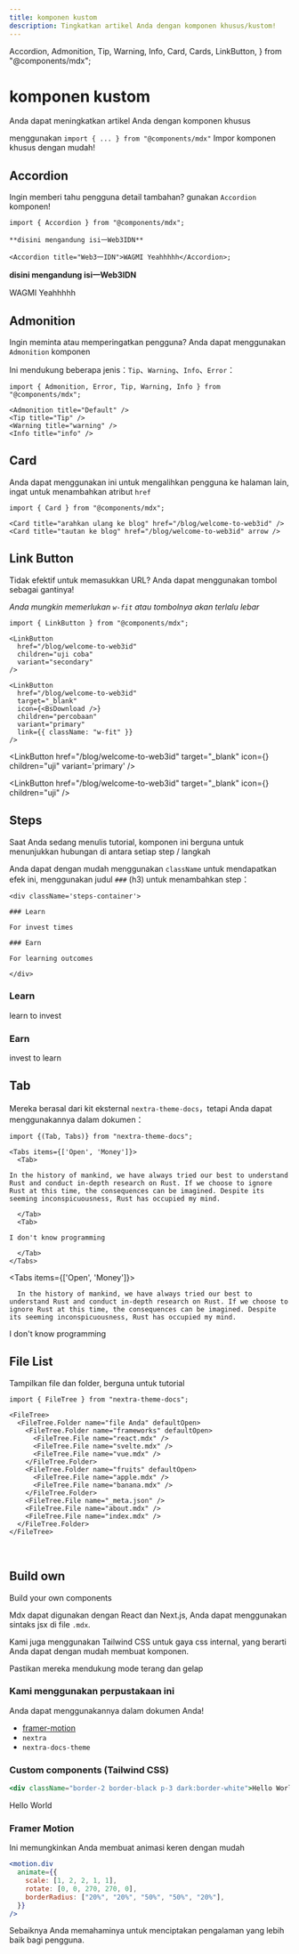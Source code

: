 ```yaml
---
title: komponen kustom
description: Tingkatkan artikel Anda dengan komponen khusus/kustom!
---
```


  Accordion,
  Admonition,
  Tip,
  Warning,
  Info,
  Card,
  Cards,
  LinkButton,
} from "@components/mdx";

# komponen kustom

Anda dapat meningkatkan artikel Anda dengan komponen khusus

menggunakan `import { ... } from "@components/mdx"` Impor komponen khusus dengan mudah!

## Accordion

Ingin memberi tahu pengguna detail tambahan? gunakan `Accordion` komponen!

```mdx
import { Accordion } from "@components/mdx";

**disini mengandung isi一Web3IDN**

<Accordion title="Web3一IDN">WAGMI Yeahhhhh</Accordion>;
```

**disini mengandung isi一Web3IDN**

<Accordion title="Web3一IDN">WAGMI Yeahhhhh</Accordion>

## Admonition

Ingin meminta atau memperingatkan pengguna? Anda dapat menggunakan `Admonition` komponen

Ini mendukung beberapa jenis：`Tip`、`Warning`、`Info`、`Error`：

```mdx
import { Admonition, Error, Tip, Warning, Info } from "@components/mdx";

<Admonition title="Default" />
<Tip title="Tip" />
<Warning title="warning" />
<Info title="info" />
```

<Admonition title="Default" />
<Tip title="Tip" />
<Warning title="warning" />
<Info title="info" />

## Card

Anda dapat menggunakan ini untuk mengalihkan pengguna ke halaman lain, ingat untuk menambahkan atribut `href`

```mdx
import { Card } from "@components/mdx";

<Card title="arahkan ulang ke blog" href="/blog/welcome-to-web3id" />
<Card title="tautan ke blog" href="/blog/welcome-to-web3id" arrow />
```

<Card title="arahkan ulang ke blog" href="/blog/welcome-to-web3id" />
<Card
  title="tautan ke blog"
  href="/blog/welcome-to-web3id"
  arrow
  className="mt-2"
/>

## Link Button

Tidak efektif untuk memasukkan URL? Anda dapat menggunakan tombol sebagai gantinya!

<Info>_Anda mungkin memerlukan `w-fit` atau tombolnya akan terlalu lebar_</Info>

```mdx
import { LinkButton } from "@components/mdx";

<LinkButton
  href="/blog/welcome-to-web3id"
  children="uji coba"
  variant="secondary"
/>

<LinkButton
  href="/blog/welcome-to-web3id"
  target="_blank"
  icon={<BsDownload />}
  children="percobaan"
  variant="primary"
  link={{ className: "w-fit" }}
/>
```

<div className='flex flex-col min-[400px]:flex-row gap-3 flex-wrap my-5'>
  
<LinkButton
    href="/blog/welcome-to-web3id"
    target="_blank"
    icon={<BsDownload />}
    children="uji"
    variant='primary'
/>

<LinkButton
  href="/blog/welcome-to-web3id"
  target="_blank"
  children="coba"
  variant="primary"
/>

<LinkButton
  href="/blog/welcome-to-web3id"
  target="_blank"
  icon={<BsDownload />}
  children="uji"
/>

<LinkButton href="/blog/welcome-to-web3id" target="_blank" children="coba" />

</div>

## Steps

Saat Anda sedang menulis tutorial, komponen ini berguna untuk menunjukkan hubungan di antara setiap step / langkah

Anda dapat dengan mudah menggunakan `className` untuk mendapatkan efek ini, menggunakan judul `###` (h3) untuk menambahkan step：

```mdx
<div className='steps-container'>

### Learn

For invest times

### Earn

For learning outcomes

</div>
```

<div className='steps-container'>

### Learn

learn to invest

### Earn

invest to learn

</div>

## Tab

Mereka berasal dari kit eksternal `nextra-theme-docs`，tetapi Anda dapat menggunakannya dalam dokumen：

```mdx
import {(Tab, Tabs)} from "nextra-theme-docs";

<Tabs items={['Open', 'Money']}>
  <Tab>

In the history of mankind, we have always tried our best to understand Rust and conduct in-depth research on Rust. If we choose to ignore Rust at this time, the consequences can be imagined. Despite its seeming inconspicuousness, Rust has occupied my mind.

  </Tab>
  <Tab>

I don't know programming

  </Tab>
</Tabs>
```

<Tabs items={['Open', 'Money']}>
  <Tab>
	
	  In the history of mankind, we have always tried our best to understand Rust and conduct in-depth research on Rust. If we choose to ignore Rust at this time, the consequences can be imagined. Despite its seeming inconspicuousness, Rust has occupied my mind.

  </Tab>
  <Tab>

I don't know programming

  </Tab>
</Tabs>

## File List

Tampilkan file dan folder, berguna untuk tutorial

```mdx
import { FileTree } from "nextra-theme-docs";

<FileTree>
  <FileTree.Folder name="file Anda" defaultOpen>
    <FileTree.Folder name="frameworks" defaultOpen>
      <FileTree.File name="react.mdx" />
      <FileTree.File name="svelte.mdx" />
      <FileTree.File name="vue.mdx" />
    </FileTree.Folder>
    <FileTree.Folder name="fruits" defaultOpen>
      <FileTree.File name="apple.mdx" />
      <FileTree.File name="banana.mdx" />
    </FileTree.Folder>
    <FileTree.File name="_meta.json" />
    <FileTree.File name="about.mdx" />
    <FileTree.File name="index.mdx" />
  </FileTree.Folder>
</FileTree>
```

<FileTree>
  <FileTree.Folder name="file anda" defaultOpen>
    <FileTree.Folder name="frameworks" defaultOpen>
      <FileTree.File name="react.mdx" />
      <FileTree.File name="svelte.mdx" />
      <FileTree.File name="vue.mdx" />
    </FileTree.Folder>
    <FileTree.Folder name="fruits" defaultOpen>
      <FileTree.File name="apple.mdx" />
      <FileTree.File name="banana.mdx" />
    </FileTree.Folder>
    <FileTree.File name="_meta.json" />
    <FileTree.File name="about.mdx" />
    <FileTree.File name="index.mdx" />
  </FileTree.Folder>
</FileTree>

<br />

## Build own

Build your own components

Mdx dapat digunakan dengan React dan Next.js, Anda dapat menggunakan sintaks jsx di file `.mdx`.

Kami juga menggunakan Tailwind CSS untuk gaya css internal, yang berarti Anda dapat dengan mudah membuat komponen.

<Tip title="petunjuk penting">Pastikan mereka mendukung mode terang dan gelap</Tip>
### Kami menggunakan perpustakaan ini

Anda dapat menggunakannya dalam dokumen Anda!

- [framer-motion](https://www.framer.com/motion/)
- `nextra`
- `nextra-docs-theme`

### Custom components (Tailwind CSS)

```jsx
<div className="border-2 border-black p-3 dark:border-white">Hello World</div>
```

<div className="border-2 border-black p-3 dark:border-white">Hello World</div>

### Framer Motion

Ini memungkinkan Anda membuat animasi keren dengan mudah

<Cards>
  <Card
    href="https://www.framer.com/docs/"
    target="_blank"
    title="dokumentasi"
  />
</Cards>

```jsx
<motion.div
  animate={{
    scale: [1, 2, 2, 1, 1],
    rotate: [0, 0, 270, 270, 0],
    borderRadius: ["20%", "20%", "50%", "50%", "20%"],
  }}
/>
```

<div className="mt-4 flex flex-col items-center rounded-2xl bg-purple-500 p-5">
  <motion.div
    animate={{
      scale: [1, 2, 2, 1, 1],
      rotate: [0, 0, 270, 270, 0],
      borderRadius: ["20%", "20%", "50%", "50%", "20%"],
    }}
    transition={{
      duration: 2,
      ease: "easeInOut",
      times: [0, 0.2, 0.5, 0.8, 1],
      repeat: Infinity,
      repeatDelay: 0.2,
    }}
    className="m-[5rem] h-10 w-10 bg-white md:h-32 md:w-32"
  />
</div>

Sebaiknya Anda memahaminya untuk menciptakan pengalaman yang lebih baik bagi pengguna.
